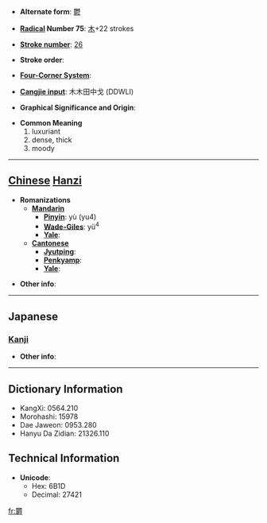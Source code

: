 * '''Alternate form''': [[鬱]]

* '''[[Wiktionary:Chinese radical index| Radical]] Number 75''': [[Wiktionary:Chinese radical index 木|木]]+22 strokes

* '''[[Wiktionary:Chinese total strokes index|Stroke number]]''': [[Wiktionary:Chinese total strokes index 26|26]]

* '''Stroke order''': 

* '''[[Wiktionary:Chinese four corner index|Four-Corner System]]''': 

* '''[[Wiktionary:Chinese Cangjie index|Cangjie input]]''': 木木田中戈 (DDWLI)

* '''Graphical Significance and Origin''': 

* '''Common Meaning'''
*#luxuriant
*# dense, thick
*# moody


----

== [[Chinese]] [[Hanzi]] ==

* '''Romanizations'''
** '''[[Mandarin]]'''
*** '''[[Pinyin]]''': yù (yu4)
*** '''[[Wade-Giles]]''': yü<sup>4</sup>
*** '''[[Yale]]''': 
** '''[[Cantonese]]'''
*** '''[[Jyutping]]''':
*** '''[[Penkyamp]]''': 
*** '''[[Yale]]''': 

* '''Other info''': 

----

==Japanese==
===[[Kanji]]===
{{kanji|on readings=[[うつ]] (utsu)
|kun readings=[[しげる]] (shigeru)
}}

* '''Other info''':  

----

== Dictionary Information ==

* KangXi: 0564.210
* Morohashi: 15978
* Dae Jaweon: 0953.280
* Hanyu Da Zidian: 21326.110

== Technical Information ==

* '''Unicode''':
** Hex: 6B1D
** Decimal: 27421

[[fr:欝]]